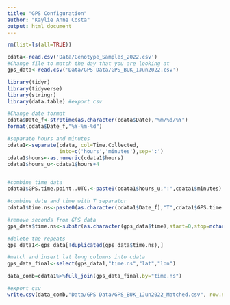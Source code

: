```yaml
---
title: "GPS Configuration"
author: "Kaylie Anne Costa"
output: html_document
---
```


```r

rm(list=ls(all=TRUE))

cdata<-read.csv('Data/Genotype_Samples_2022.csv')
#Change file to match the day that you are looking at
gps_data<-read.csv('Data/GPS Data/GPS_BUK_1Jun2022.csv')

library(tidyr)
library(tidyverse)
library(stringr)
library(data.table) #export csv

```


```r

#Change date format
cdata$Date_f<-strptime(as.character(cdata$Date),"%m/%d/%Y")
format(cdata$Date_f,"%Y-%m-%d")

#separate hours and minutes
cdata1<-separate(cdata, col=Time.Collected, 
                 into=c('hours','minutes'),sep=':')
cdata1$hours<-as.numeric(cdata1$hours)
cdata1$hours_u<-cdata1$hours+4


#combine time data
cdata1$GPS.time.point..UTC.<-paste0(cdata1$hours_u,":",cdata1$minutes)

#combine date and time with T separator
cdata1$time.ns<-paste0(as.character(cdata1$Date_f),"T",cdata1$GPS.time.point..UTC.)

#remove seconds from GPS data
gps_data$time.ns<-substr(as.character(gps_data$time),start=0,stop=nchar(as.character(gps_data$time))-4)

#delete the repeats
gps_data1<-gps_data[!duplicated(gps_data$time.ns),]

#match and insert lat long columns into cdata
gps_data_final<-select(gps_data1,"time.ns","lat","lon")

data_comb=cdata1%>%full_join(gps_data_final,by="time.ns")

#export csv
write.csv(data_comb,"Data/GPS Data/GPS_BUK_1Jun2022_Matched.csv", row.names = TRUE)
```

